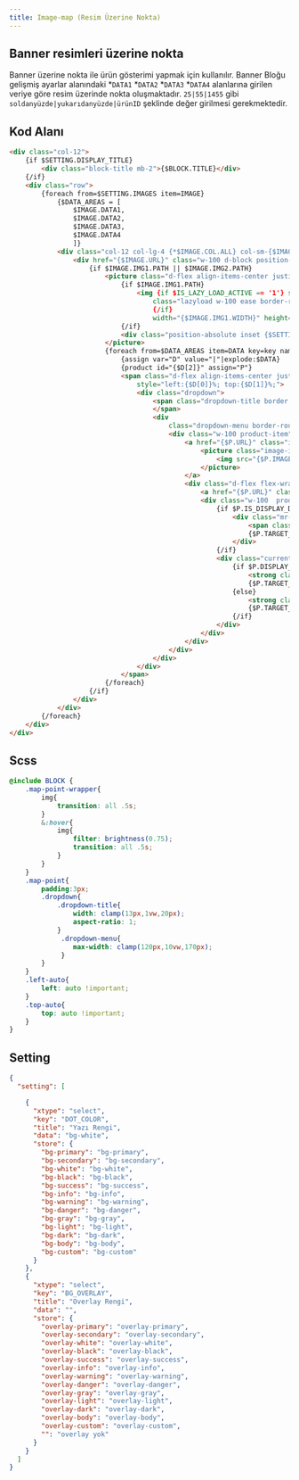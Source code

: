 ```yaml
---
title: Image-map (Resim Üzerine Nokta)
---
```

## Banner resimleri üzerine nokta


Banner üzerine nokta ile ürün gösterimi yapmak için kullanılır. 
Banner Bloğu gelişmiş ayarlar alanındaki
*<code>DATA1</code>
*<code>DATA2</code>
*<code>DATA3</code>
*<code>DATA4</code>
alanlarına girilen veriye göre resim üzerinde nokta oluşmaktadır. 
<code>25|55|1455</code> gibi <code>soldanyüzde|yukarıdanyüzde|ürünID</code>
şeklinde değer girilmesi gerekmektedir. 


## Kod Alanı
```html title="Smarty"
<div class="col-12">
    {if $SETTING.DISPLAY_TITLE}
        <div class="block-title mb-2">{$BLOCK.TITLE}</div>
    {/if}
    <div class="row">
        {foreach from=$SETTING.IMAGES item=IMAGE}
            {$DATA_AREAS = [
                $IMAGE.DATA1,
                $IMAGE.DATA2,
                $IMAGE.DATA3,
                $IMAGE.DATA4
                ]}
            <div class="col-12 col-lg-4 {*$IMAGE.COL.ALL} col-sm-{$IMAGE.COL.SM} col-md-{$IMAGE.COL.MD} col-lg-{$IMAGE.COL.LG} col-xl-{$IMAGE.COL.XL*} mb-2">
                <div href="{$IMAGE.URL}" class="w-100 d-block position-relative effect-wrapper map-point-wrapper" aria-label="{$IMAGE.TITLE}">
                    {if $IMAGE.IMG1.PATH || $IMAGE.IMG2.PATH}
                        <picture class="d-flex align-items-center justify-content-center overflow-hidden">
                            {if $IMAGE.IMG1.PATH}
                                <img {if $IS_LAZY_LOAD_ACTIVE == '1'} src="{$LAZY_LOAD_LOADING_IMAGE}" data-src="{$IMAGE.IMG1.PATH}"
                                    class="lazyload w-100 ease border-round" loading="lazy" {else} src="{$IMAGE.IMG1.PATH}" class="w-100 ease border-round" 
                                    {/if}
                                    width="{$IMAGE.IMG1.WIDTH}" height="{$IMAGE.IMG1.HEIGHT}" alt="{$IMAGE.TITLE}">
                            {/if}
                            <div class="position-absolute inset {$SETTING.BG_OVERLAY}"></div>
                        </picture>
                        {foreach from=$DATA_AREAS item=DATA key=key name=name}
                            {assign var="D" value="|"|explode:$DATA}
                            {product id="{$D[2]}" assign="P"}
                            <span class="d-flex align-items-center justify-content-center banner-description position-absolute cursor-pointer border border-circle border-white map-point"
                                style="left:{$D[0]}%; top:{$D[1]}%;">
                                <div class="dropdown">
                                    <span class="dropdown-title border border-circle d-flex align-items-center {$SETTING.DOT_COLOR|default:'bg-white'}" data-toggle="dropdown">
                                    </span>
                                    <div
                                        class="dropdown-menu border-round {if $D[0]>50} right-100 left-auto {/if} {if $D[1]>50} bottom-100 top-auto{/if}">
                                        <div class="w-100 product-item">
                                            <a href="{$P.URL}" class="image-wrapper">
                                                <picture class="image-inner">
                                                    <img src="{$P.IMAGE.SMALL}" class="" loading="lazy">
                                                </picture>
                                            </a>
                                            <div class="d-flex flex-wrap gap-1  map-product-info">
                                                <a href="{$P.URL}" class="w-100 mt-1 fw-semibold text-dark product-title">{$P.TITLE}</a>
                                                <div class="w-100  product-price-wrapper d-flex flex-wrap">
                                                    {if $P.IS_DISPLAY_DISCOUNTED_ACTIVE == 1}
                                                        <div class="mr-1 product-discounted-price text-delete {if $P.DISCOUNT_PERCENT <= 0}d-none{/if}">
                                                            <span class="product-price-not-discounted">{vat price=$P.PRICE_NOT_DISCOUNTED vat=$P.VAT}</span>
                                                            {$P.TARGET_CURRENCY}
                                                        </div>
                                                    {/if}
                                                    <div class="current-price">
                                                        {if $P.DISPLAY_VAT === "1"}
                                                            <strong class="fw-black product-price">{vat price=$P.PRICE_SELL vat=$P.VAT}</strong>
                                                            {$P.TARGET_CURRENCY}
                                                        {else}
                                                            <strong class="fw-black product-price-not-vat">{format price=$P.PRICE_SELL}</strong>
                                                            {$P.TARGET_CURRENCY} <i class="ti-plus"></i> {#vat#}
                                                        {/if}
                                                    </div>
                                                </div>
                                            </div>
                                        </div>
                                    </div>
                                </div>
                            </span>
                        {/foreach}
                    {/if}
                </div>
            </div>
        {/foreach}
    </div>
</div>
```
## Scss
```scss title="scss"
@include BLOCK {
    .map-point-wrapper{
        img{
            transition: all .5s;
        }
        &:hover{
            img{
                filter: brightness(0.75);
                transition: all .5s;
            }
        }
    }
    .map-point{
        padding:3px;
        .dropdown{
            .dropdown-title{
                width: clamp(13px,1vw,20px);
                aspect-ratio: 1;
            }
             .dropdown-menu{
                max-width: clamp(120px,10vw,170px);
             }
        }
    }
    .left-auto{
        left: auto !important;
    }
    .top-auto{
        top: auto !important;
    }
}
```
## Setting
```json title="json"
{
  "setting": [

    {
      "xtype": "select",
      "key": "DOT_COLOR",
      "title": "Yazı Rengi",
      "data": "bg-white",
      "store": {
        "bg-primary": "bg-primary",
        "bg-secondary": "bg-secondary",
        "bg-white": "bg-white",
        "bg-black": "bg-black",
        "bg-success": "bg-success",
        "bg-info": "bg-info",
        "bg-warning": "bg-warning",
        "bg-danger": "bg-danger",
        "bg-gray": "bg-gray",
        "bg-light": "bg-light",
        "bg-dark": "bg-dark",
        "bg-body": "bg-body",
        "bg-custom": "bg-custom"
      }
    },
    {
      "xtype": "select",
      "key": "BG_OVERLAY",
      "title": "Overlay Rengi",
      "data": "",
      "store": {
        "overlay-primary": "overlay-primary",
        "overlay-secondary": "overlay-secondary",
        "overlay-white": "overlay-white",
        "overlay-black": "overlay-black",
        "overlay-success": "overlay-success",
        "overlay-info": "overlay-info",
        "overlay-warning": "overlay-warning",
        "overlay-danger": "overlay-danger",
        "overlay-gray": "overlay-gray",
        "overlay-light": "overlay-light",
        "overlay-dark": "overlay-dark",
        "overlay-body": "overlay-body",
        "overlay-custom": "overlay-custom",
        "": "overlay yok"
      }
    }
  ]
}

```